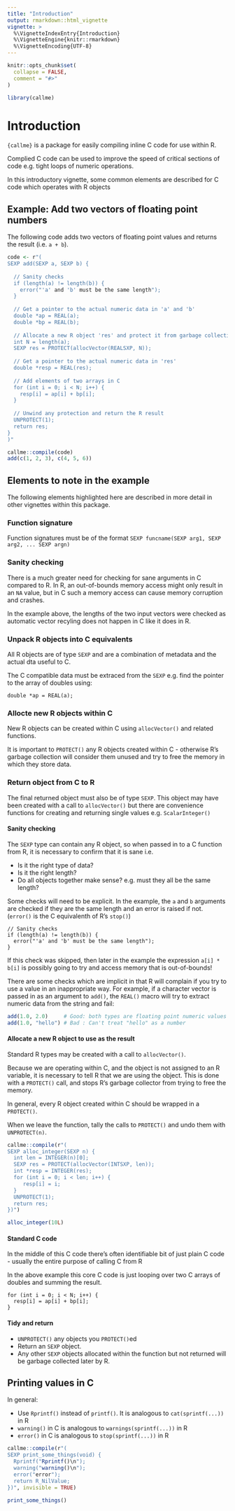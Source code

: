 ```yaml
---
title: "Introduction"
output: rmarkdown::html_vignette
vignette: >
  %\VignetteIndexEntry{Introduction}
  %\VignetteEngine{knitr::rmarkdown}
  %\VignetteEncoding{UTF-8}
---
```


```r
knitr::opts_chunk$set(
  collapse = FALSE,
  comment = "#>"
)
```

```r
library(callme)
```


# Introduction

`{callme}` is a package for easily compiling inline C code for use within R.

Complied C code can be used to improve the speed of critical sections of code e.g.
tight loops of numeric operations.

In this introductory vignette, some common elements are described for C code
which operates with R objects

## Example: Add two vectors of floating point numbers

The following code adds two vectors of floating point values and returns
the result (i.e. `a + b`).


```r
code <- r"(
SEXP add(SEXP a, SEXP b) {
  
  // Sanity checks
  if (length(a) != length(b)) {
    error("'a' and 'b' must be the same length");
  }
  
  // Get a pointer to the actual numeric data in 'a' and 'b'
  double *ap = REAL(a);
  double *bp = REAL(b);
  
  // Allocate a new R object 'res' and protect it from garbage collection
  int N = length(a);
  SEXP res = PROTECT(allocVector(REALSXP, N));
  
  // Get a pointer to the actual numeric data in 'res'
  double *resp = REAL(res);
  
  // Add elements of two arrays in C
  for (int i = 0; i < N; i++) {
    resp[i] = ap[i] + bp[i];
  }
  
  // Unwind any protection and return the R result
  UNPROTECT(1);
  return res;
}
)"

callme::compile(code)
add(c(1, 2, 3), c(4, 5, 6))
```


## Elements to note in the example

The following elements highlighted here are described in more detail in 
other vignettes within this package.

###  Function signature

Function signatures must be of the format `SEXP funcname(SEXP arg1, SEXP arg2, ... SEXP argn)`


### Sanity checking

There is a much greater need for checking for sane arguments in C compared to 
R.   In R, an out-of-bounds memory access might only result in an `NA` value, but
in C such a memory access can cause memory corruption and crashes.

In the example above, the lengths of the two input vectors were checked as
automatic vector recyling does not happen in C like it does in R.


### Unpack R objects into C equivalents

All R objects are of type `SEXP` and are a combination of metadata and
the actual dta useful to C.

The C compatible data must be extraced from the `SEXP` e.g. find the pointer
to the array of doubles using:

```
double *ap = REAL(a);
```

### Allocte new R objects within C

New R objects can be created within C using `allocVector()` and related functions.

It is important to `PROTECT()` any R objects created within C - otherwise
R's garbage collection will consider them unused and try to free the memory 
in which they store data.


### Return object from C to R

The final returned object must also be of type `SEXP`.  This object may
have been created with a call to `allocVector()` but there are convenience
functions for creating and returning single values e.g. `ScalarInteger()`







#### Sanity checking

The `SEXP` type can contain any R object, so when passed in to a C function from 
R, it is necessary to confirm that it is sane i.e.

* Is it the right type of data?
* Is it the right length?
* Do all objects together make sense? e.g. must they all be the same length?

Some checks will need to be explicit.  In the example, the `a` and `b` arguments
are checked if they are the same length and an error is raised if not.  (`error()` is
the C equivalenth of R's `stop()`)

```
// Sanity checks
if (length(a) != length(b)) {
  error("'a' and 'b' must be the same length");
}
```

If this check was skipped, then later in the example the expression `a[i] * b[i]`
is possibly going to try and access memory that is out-of-bounds!


There are some checks which are implicit in that R will complain if you try 
to use a value in an inappropriate way.  For example, if a character vector
is passed in as an argument to `add()`, the `REAL()` macro will try to 
extract numeric data from the string and fail:

```r
add(1.0, 2.0)     # Good: both types are floating point numeric values
add(1.0, "hello") # Bad : Can't treat "hello" as a number 
```









#### Allocate a new R object to use as the result

Standard R types may be created with a call to `allocVector()`.

Because we are operating within C, and the object is not assigned to an R 
variable, it is necessary to tell R that we are using the object.  This 
is done with a `PROTECT()` call, and stops R's garbage collector from trying to free the memory.

In general, every R object created within C should be wrapped in a `PROTECT()`.

When we leave the function, tally the calls to `PROTECT()` and undo them with
`UNPROTECT(n)`.  



```r
callme::compile(r"(
SEXP alloc_integer(SEXP n) {
  int len = INTEGER(n)[0];
  SEXP res = PROTECT(allocVector(INTSXP, len));
  int *resp = INTEGER(res);
  for (int i = 0; i < len; i++) {
     resp[i] = i;
  }
  UNPROTECT(1);
  return res;
})")

alloc_integer(10L)
```



#### Standard C code

In the middle of this C code there's often identifiable bit of just plain C code - usually the entire purpose of calling C from R

In the above example this core C code is just looping over two C arrays
of doubles and summing the result.

```
for (int i = 0; i < N; i++) {
  resp[i] = ap[i] + bp[i];
}
```


#### Tidy and return

* `UNPROTECT()` any objects you `PROTECT()`ed
* Return an `SEXP` object.
* Any other `SEXP` objects allocated within the function but not returned will
  be garbage collected later by R.


## Printing values in C

In general:

* Use `Rprintf()` instead of `printf()`.  It is analogous to `cat(sprintf(...))` in R
* `warning()` in C is analogous to `warnings(sprintf(...))` in R
* `error()` in C is analogous to `stop(sprintf(...))` in R

```r
callme::compile(r"(
SEXP print_some_things(void) {
  Rprintf("Rprintf()\n");
  warning("warning()\n");
  error("error");
  return R_NilValue;
})", invisible = TRUE)

print_some_things()
```




